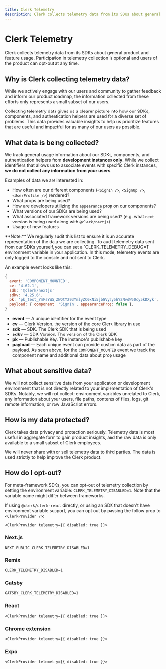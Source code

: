 ```yaml
---
title: Clerk Telemetry
description: Clerk collects telemetry data from its SDKs about general product and feature usage.
---
```


# Clerk Telemetry

Clerk collects telemetry data from its SDKs about general product and feature usage. Participation in telemetry collection is optional and users of the product can opt-out at any time.

## Why is Clerk collecting telemetry data?

While we actively engage with our users and community to gather feedback and inform our product roadmap, the information collected from these efforts only represents a small subset of our users.

Collecting telemetry data gives us a clearer picture into how our SDKs, components, and authentication helpers are used for a diverse set of problems. This data provides valuable insights to help us prioritize features that are useful and impactful for as many of our users as possible.

## What data is being collected?

We track general usage information about our SDKs, components, and authentication helpers from **development instances only**. While we collect identifiers that allows us to associate events with specific Clerk instances, **we do not collect any information from your users**.

Examples of data we are interested in:

- How often are our different components (`<SignIn />`, `<SignUp />`, `<UserProfile />`) rendered?
- What props are being used?
- How are developers utilizing the `appearance` prop on our components?
- What versions of our SDKs are being used?
- What associated framework versions are being used? (e.g. what `next` version is being used along with `@clerk/nextjs`)
- Usage of new features

<Callout type="info">
  **Note:** We regularly audit this list to ensure it is an accurate representation of the data we are collecting. To audit telemetry data sent from our SDKs yourself, you can set a `CLERK_TELEMETRY_DEBUG=1` environment variable in your application. In this mode, telemetry events are only logged to the console and not sent to Clerk.
</Callout>

An example event looks like this:

```js
{
  event: 'COMPONENT_MOUNTED',
  cv: '4.62.1',
  sdk: '@clerk/nextjs',
  sdkv: '4.25.6',
  pk: 'pk_test_YmFsYW5jZWQtY293YmlyZC0xNi5jbGVyay5hY2NvdW50cy5kDXyk',
  payload: { component: 'SignIn', appearanceProp: false },
}
```

- **event** — A unique identifier for the event type
- **cv** — Clerk Version. the version of the core Clerk library in use
- **sdk** — SDK. The Clerk SDK that is being used
- **sdkv** — SDK Version. The version of the Clerk SDK
- **pk** — Publishable Key. The instance's publishable key
- **payload** — Each unique event can provide custom data as part of the payload. As seen above, for the `COMPONENT_MOUNTED` event we track the component name and additional data about prop usage

## What about sensitive data?

We will not collect sensitive data from your application or development environment that is not directly related to your implementation of Clerk's SDKs. Notably, we will not collect: environment variables unrelated to Clerk, any information about your users, file paths, contents of files, logs, git remote information, or raw JavaScript errors.

## How is my data protected?

Clerk takes data privacy and protection seriously. Telemetry data is most useful in aggregate form to gain product insights, and the raw data is only available to a small subset of Clerk employees.

We will never share with or sell telemetry data to third parties. The data is used strictly to help improve the Clerk product.

## How do I opt-out?

For meta-framework SDKs, you can opt-out of telemetry collection by setting the environment variable: `CLERK_TELEMETRY_DISABLED=1`. Note that the variable name might differ between frameworks.

If using `@clerk/clerk-react` directly, or using an SDK that doesn't have environment variable support, you can opt out by passing the follow prop to `<ClerkProvider />`:

```tsx
<ClerkProvider telemetry={{ disabled: true }}>
```

### Next.js

```tsx
NEXT_PUBLIC_CLERK_TELEMETRY_DISABLED=1
```

### Remix

```tsx
CLERK_TELEMETRY_DISABLED=1
```

### Gatsby

```tsx
GATSBY_CLERK_TELEMETRY_DISABLED=1
```

### React

```tsx
<ClerkProvider telemetry={{ disabled: true }}>
```

### Chrome extension

```tsx
<ClerkProvider telemetry={{ disabled: true }}>
```

### Expo

```tsx
<ClerkProvider telemetry={{ disabled: true }}>
```
